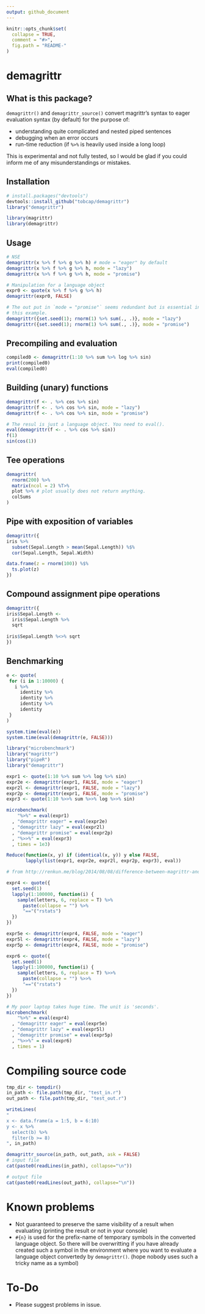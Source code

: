 ```yaml
---
output: github_document
---
```


<!-- README.md is generated from README.Rmd. Please edit that file -->

```r
knitr::opts_chunk$set(
  collapse = TRUE,
  comment = "#>",
  fig.path = "README-"
)
```

# demagrittr

## What is this package?
`demagrittr()` and `demagrittr_source()` convert magrittr's syntax to eager
evaluation syntax (by default) for the purpose of: 

+ understanding quite complicated and nested piped sentences
+ debugging when an error occurs
+ run-time reduction (if `%>%` is heavily used inside a long loop)

This is experimental and not fully tested, so I would be glad
if you could inform me of any misunderstandings or mistakes.  

## Installation
```r
# install.packages("devtools")
devtools::install_github("tobcap/demagrittr")
library("demagrittr")
```

```r
library(magrittr)
library(demagrittr)
```

## Usage
```r
# NSE
demagrittr(x %>% f %>% g %>% h) # mode = "eager" by default
demagrittr(x %>% f %>% g %>% h, mode = "lazy")
demagrittr(x %>% f %>% g %>% h, mode = "promise")

# Manipulation for a language object
expr0 <- quote(x %>% f %>% g %>% h)
demagrittr(expr0, FALSE)

# The out put in `mode = "promise"` seems redundant but is essential in 
# this example.
demagrittr({set.seed(1); rnorm(1) %>% sum(., .)}, mode = "lazy")
demagrittr({set.seed(1); rnorm(1) %>% sum(., .)}, mode = "promise")
```

## Precompiling and evaluation
```r
compiled0 <- demagrittr(1:10 %>% sum %>% log %>% sin)
print(compiled0)
eval(compiled0)
```

## Building (unary) functions
```r
demagrittr(f <- . %>% cos %>% sin)
demagrittr(f <- . %>% cos %>% sin, mode = "lazy")
demagrittr(f <- . %>% cos %>% sin, mode = "promise")

# The resul is just a language object. You need to eval().
eval(demagrittr(f <- . %>% cos %>% sin))
f(1)
sin(cos(1))
```

## Tee operations
```r
demagrittr(
  rnorm(200) %>%
  matrix(ncol = 2) %T>%
  plot %>% # plot usually does not return anything.
  colSums
)
```

## Pipe with exposition of variables
```r
demagrittr({
iris %>%
  subset(Sepal.Length > mean(Sepal.Length)) %$%
  cor(Sepal.Length, Sepal.Width)

data.frame(z = rnorm(100)) %$%
  ts.plot(z)
})
```

## Compound assignment pipe operations
```r
demagrittr({
iris$Sepal.Length <- 
  iris$Sepal.Length %>%
  sqrt
  
iris$Sepal.Length %<>% sqrt   
})
```

## Benchmarking
```r
e <- quote(
 for (i in 1:10000) {
   i %>%
     identity %>%
     identity %>%
     identity %>%
     identity
 }
)

system.time(eval(e))
system.time(eval(demagrittr(e, FALSE)))
```

```r
library("microbenchmark")
library("magrittr")
library("pipeR")
library("demagrittr")

expr1 <- quote(1:10 %>% sum %>% log %>% sin)
expr2e <- demagrittr(expr1, FALSE, mode = "eager")
expr2l <- demagrittr(expr1, FALSE, mode = "lazy")
expr2p <- demagrittr(expr1, FALSE, mode = "promise")
expr3 <- quote(1:10 %>>% sum %>>% log %>>% sin)

microbenchmark(
    "%>%" = eval(expr1)
  , "demagrittr eager" = eval(expr2e)
  , "demagrittr lazy" = eval(expr2l)
  , "demagrittr promise" = eval(expr2p)
  , "%>>%" = eval(expr3)
  , times = 1e3)

Reduce(function(x, y) if (identical(x, y)) y else FALSE,
       lapply(list(expr1, expr2e, expr2l, expr2p, expr3), eval))
```

```r
# from http://renkun.me/blog/2014/08/08/difference-between-magrittr-and-pipeR.html#performance

expr4 <- quote({
  set.seed(1)
  lapply(1:100000, function(i) {
    sample(letters, 6, replace = T) %>%
      paste(collapse = "") %>%
      "=="("rstats")
  })
})

expr5e <- demagrittr(expr4, FALSE, mode = "eager")
expr5l <- demagrittr(expr4, FALSE, mode = "lazy")
expr5p <- demagrittr(expr4, FALSE, mode = "promise")

expr6 <- quote({
  set.seed(1)
  lapply(1:100000, function(i) {
    sample(letters, 6, replace = T) %>>%
      paste(collapse = "") %>>%
      "=="("rstats")
  })
})

# My poor laptop takes huge time. The unit is 'seconds'.
microbenchmark(
    "%>%" = eval(expr4)
  , "demagrittr eager" = eval(expr5e)
  , "demagrittr lazy" = eval(expr5l)
  , "demagrittr promise" = eval(expr5p)
  , "%>>%" = eval(expr6)
  , times = 1)

```

# Compiling source code
```r
tmp_dir <- tempdir()
in_path <- file.path(tmp_dir, "test_in.r")
out_path <- file.path(tmp_dir, "test_out.r")

writeLines(
"
x <- data.frame(a = 1:5, b = 6:10)
y <- x %>%
  select(b) %>%
  filter(b >= 8)
", in_path)

demagrittr_source(in_path, out_path, ask = FALSE)
# input file
cat(paste0(readLines(in_path), collapse="\n"))

# output file
cat(paste0(readLines(out_path), collapse="\n"))

```

# Known problems
* Not guaranteed to preserve the same visibility of a result when evaluating
(printing the result or not in your console)
* `#{n}` is used for the prefix-name of temporary symbols in the converted
language object. So there will be overwritting if you have already created
such a symbol in the environment where you want to evaluate a language object
convertedy by `demagrittr()`. (hope nobody uses such a tricky name as a symbol)

# To-Do
* Please suggest problems in issue.